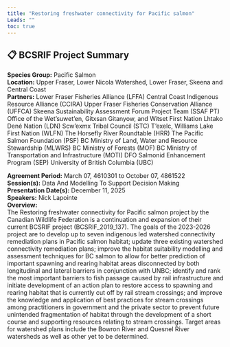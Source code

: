 ```yaml
---
title: "Restoring freshwater connectivity for Pacific salmon"
Leads: ""
toc: true
---
```


## 📋 BCSRIF Project Summary

**Species Group:** Pacific Salmon  
**Location:** Upper Fraser, Lower Nicola Watershed, Lower Fraser, Skeena and Central Coast  
**Partners:** Lower Fraser Fisheries Alliance (LFFA) 
Central Coast Indigenous Resource Alliance (CCIRA) 
Upper Fraser Fisheries Conservation Alliance (UFFCA) 
Skeena Sustainability Assessment Forum Project Team (SSAF PT) 
Office of the Wet’suwet’en, Gitxsan Gitanyow, and Witset First Nation
Lhtako Dené Nation (LDN) 
Scw’exmx Tribal Council (STC) 
T’exelc, Williams Lake First Nation (WLFN) 
The Horsefly River Roundtable (HRR) 
The Pacific Salmon Foundation (PSF) 
BC Ministry of Land, Water and Resource Stewardship (MLWRS) 
BC Ministry of Forests (MOF)
BC Ministry of Transportation and Infrastructure (MOTI) 
DFO Salmonid Enhancement Program (SEP) 
University of British Columbia (UBC) 
  
**Agreement Period:** March 07, 4610301 to October 07, 4861522  
**Session(s):** Data And Modelling To Support Decision Making  
**Presentation Date(s):** December 11, 2025  
**Speakers:** Nick Lapointe  
**Overview:**  
The Restoring freshwater connectivity for Pacific salmon project by the Canadian Wildlife Federation is a continuation and expansion of their current BCSRIF project (BCSRIF_2019_137). The goals of the 2023-2026 project are to develop up to seven indigenous led watershed connectivity remediation plans in Pacific salmon habitat; update three existing watershed connectivity remediation plans; improve the habitat suitability modelling and assessment techniques for BC salmon to allow for better prediction of important spawning and rearing habitat areas disconnected by both longitudinal and lateral barriers in conjunction with UNBC; identify and rank the most important barriers to fish passage caused by rail infrastructure and initiate development of an action plan to restore access to spawning and rearing habitat that is currently cut off by rail stream crossings; and improve the knowledge and application of best practices for stream crossings among practitioners in government and the private sector to prevent future unintended fragmentation of habitat through the development of a short course and supporting resources relating to stream crossings. Target areas for watershed plans include the Bowron River and Quesnel River watersheds as well as other yet to be determined.   

